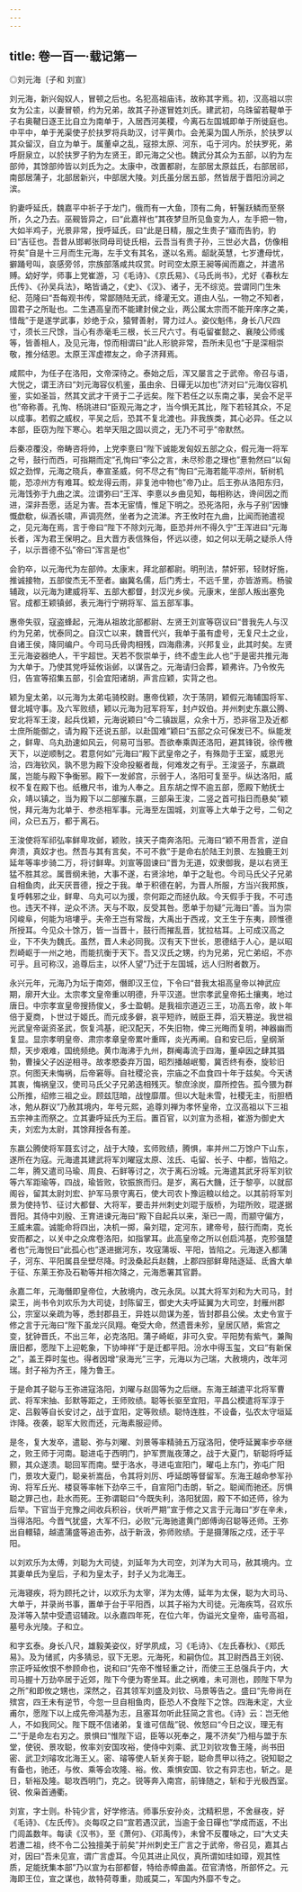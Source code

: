 ```yaml
---
---
---
```

title: 卷一百一·载记第一
---

◎刘元海〔子和  刘宣〕

刘元海，新兴匈奴人，冒顿之后也。名犯高祖庙讳，故称其字焉。初，汉高祖以宗女为公主，以妻冒顿，约为兄弟，故其子孙遂冒姓刘氏。建武初，乌珠留若鞮单于子右奥鞬日逐王比自立为南单于，入居西河美稷，今离石左国城即单于所徙庭也。中平中，单于羌渠使子於扶罗将兵助汉，讨平黄巾。会羌渠为国人所杀，於扶罗以其众留汉，自立为单于。属董卓之乱，寇掠太原、河东，屯于河内。於扶罗死，弟呼厨泉立，以於扶罗子豹为左贤王，即元海之父也。魏武分其众为五部，以豹为左部帅，其馀部帅皆以刘氏为之。太康中，改置都尉，左部居太原兹氏，右部居祁，南部居蒲子，北部居新兴，中部居大陵。刘氏虽分居五部，然皆居于晋阳汾涧之滨。

豹妻呼延氏，魏嘉平中祈子于龙门，俄而有一大鱼，顶有二角，轩鬐跃鳞而至祭所，久之乃去。巫觋皆异之，曰“此嘉祥也”其夜梦旦所见鱼变为人，左手把一物，大如半鸡子，光景非常，授呼延氏，曰“此是日精，服之生贵子”寤而告豹，豹曰“吉征也。吾昔从邯郸张冏母司徒氏相，云吾当有贵子孙，三世必大昌，仿像相符矣”自是十三月而生元海，左手文有其名，遂以名焉。龆龀英慧，七岁遭母忧，擗踊号叫，哀感旁邻，宗族部落咸共叹赏。时司空太原王昶等闻而嘉之，并遣吊赙。幼好学，师事上党崔游，习《毛诗》、《京氏易》、《马氏尚书》，尤好《春秋左氏传》、《孙吴兵法》，略皆诵之，《史》、《汉》、诸子，无不综览。尝谓同门生朱纪、范隆曰“吾每观书传，常鄙随陆无武，绛灌无文。道由人弘，一物之不知者，固君子之所耻也。二生遇高皇而不能建封侯之业，两公属太宗而不能开庠序之美，惜哉”于是遂学武事，妙绝于众，猿臂善射，膂力过人。姿仪魁伟，身长八尺四寸，须长三尺馀，当心有赤毫毛三根，长三尺六寸。有屯留崔懿之、襄陵公师彧等，皆善相人，及见元海，惊而相谓曰“此人形貌非常，吾所未见也”于是深相崇敬，推分结恩。太原王浑虚襟友之，命子济拜焉。

咸熙中，为任子在洛阳，文帝深待之。泰始之后，浑又屡言之于武帝。帝召与语，大悦之，谓王济曰“刘元海容仪机鉴，虽由余、日磾无以加也”济对曰“元海仪容机鉴，实如圣旨，然其文武才干贤于二子远矣。陛下若任之以东南之事，吴会不足平也”帝称善。孔恂、杨珧进曰“臣观元海之才，当今惧无其比，陛下若轻其众，不足以成事。若假之威权，平吴之后，恐其不复北渡也。非我族类，其心必异。任之以本部，臣窃为陛下寒心。若举天阻之固以资之，无乃不可乎”帝默然。

后秦凉覆没，帝畴咨将帅，上党李憙曰“陛下诚能发匈奴五部之众，假元海一将军之号，鼓行而西，可指期而定”孔恂曰“李公之言，未尽殄患之理也”憙勃然曰“以匈奴之劲悍，元海之晓兵，奉宣圣威，何不尽之有”恂曰“元海若能平凉州，斩树机能，恐凉州方有难耳。蛟龙得云雨，非复池中物也”帝乃止。后王弥从洛阳东归，元海饯弥于九曲之滨。泣谓弥曰“王浑、李憙以乡曲见知，每相称达，谗间因之而进，深非吾愿，适足为害。吾本无宦情，惟足下明之。恐死洛阳，永与子别”因慷慨歔欷，纵酒长啸，声调亮然，坐者为之流涕。齐王攸时在九曲，比闻而驰遣视之，见元海在焉，言于帝曰“陛下不除刘元海，臣恐并州不得久宁”王浑进曰“元海长者，浑为君王保明之。且大晋方表信殊俗，怀远以德，如之何以无萌之疑杀人侍子，以示晋德不弘”帝曰“浑言是也”

会豹卒，以元海代为左部帅。太康末，拜北部都尉。明刑法，禁奸邪，轻财好施，推诚接物，五部俊杰无不至者。幽冀名儒，后门秀士，不远千里，亦皆游焉。杨骏辅政，以元海为建威将军、五部大都督，封汉光乡侯。元康末，坐部人叛出塞免官。成都王颖镇邺，表元海行宁朔将军、监五部军事。

惠帝失驭，寇盗蜂起，元海从祖故北部都尉、左贤王刘宣等窃议曰“昔我先人与汉约为兄弟，忧泰同之。自汉亡以来，魏晋代兴，我单于虽有虚号，无复尺土之业，自诸王侯，降同编户。今司马氏骨肉相残，四海鼎沸，兴邦复业，此其时矣。左贤王元海姿器绝人，干宇超世。天若不恢崇单于，终不虚生此人也”于是密共推元海为大单于。乃使其党呼延攸诣邺，以谋告之。元海请归会葬，颖弗许。乃令攸先归，告宣等招集五部，引会宜阳诸胡，声言应颖，实背之也。

颖为皇太弟，以元海为太弟屯骑校尉。惠帝伐颖，次于荡阴，颖假元海辅国将军、督北城守事。及六军败绩，颖以元海为冠军将军，封卢奴伯。并州刺史东嬴公腾、安北将军王浚，起兵伐颖，元海说颖曰“今二镇跋扈，众余十万，恐非宿卫及近都士庶所能御之，请为殿下还说五部，以赴国难”颖曰“五部之众可保发已不。纵能发之，鲜卑、乌丸劲速如风云，何易可当邪。吾欲奉乘舆还洛阳，避其锋锐，徐传檄天下，以逆顺制之。君意何如”元海曰“殿下武皇帝之子，有殊勋于王室，威恩光洽，四海钦风，孰不思为殿下没命投躯者哉，何难发之有乎。王浚竖子，东嬴疏属，岂能与殿下争衡邪。殿下一发邺宫，示弱于人，洛阳可复至乎。纵达洛阳，威权不复在殿下也。纸檄尺书，谁为人奉之。且东胡之悍不逾五部，愿殿下勉抚士众，靖以镇之，当为殿下以二部摧东嬴，三部枭王浚，二竖之首可指日而悬矣”颖悦，拜元海为北单于、参丞相军事。元海至左国城，刘宣等上大单于之号，二旬之间，众已五万，都于离石。

王浚使将军祁弘率鲜卑攻邺，颖败，挟天子南奔洛阳。元海曰“颖不用吾言，逆自奔溃，真奴才也。然吾与其有言矣，不可不救”于是命右於陆王刘景、左独鹿王刘延年等率步骑二万，将讨鲜卑。刘宣等固谏曰“晋为无道，奴隶御我，是以右贤王猛不胜其忿。属晋纲未驰，大事不遂，右贤涂地，单于之耻也。今司马氏父子兄弟自相鱼肉，此天厌晋德，授之于我。单于积德在躬，为晋人所服，方当兴我邦族，复呼韩邪之业，鲜卑、乌丸可以为援，奈何距之而拯仇敌。今天假手于我，不可违也。违天不祥，逆众不济。天与不取，反受其咎。愿单于勿疑”元海曰“善。当为崇冈峻阜，何能为培塿乎。夫帝王岂有常哉，大禹出于西戎，文王生于东夷，顾惟德所授耳。今见众十馀万，皆一当晋十，鼓行而摧乱晋，犹拉枯耳。上可成汉高之业，下不失为魏氏。虽然，晋人未必同我。汉有天下世长，恩德结于人心，是以昭烈崎岖于一州之地，而能抗衡于天下。吾又汉氏之甥，约为兄弟，兄亡弟绍，不亦可乎。且可称汉，追尊后主，以怀人望”乃迁于左国城，远人归附者数万。

永兴元年，元海乃为坛于南郊，僭即汉王位，下令曰“昔我太祖高皇帝以神武应期，廓开大业。太宗孝文皇帝重以明德，升平汉道。世宗孝武皇帝拓土攘夷，地过唐日。中宗孝宣皇帝搜扬俊乂，多士盈朝。是我祖宗道迈三王，功高五帝，故卜年倍于夏商，卜世过于姬氏。而元成多僻，哀平短祚，贼臣王莽，滔天篡逆。我世祖光武皇帝诞资圣武，恢复鸿基，祀汉配天，不失旧物，俾三光晦而复明，神器幽而复显。显宗孝明皇帝、肃宗孝章皇帝累叶重晖，炎光再阐。自和安已后，皇纲渐颓，天步艰难，国统频绝。黄巾海沸于九州，群阉毒流于四海，董卓因之肆其猖勃，曹操父子凶逆相寻。故孝愍委弃万国，昭烈播越岷蜀，冀否终有泰，旋轸旧京。何图天未悔祸，后帝窘辱。自社稷沦丧，宗庙之不血食四十年于兹矣。今天诱其衷，悔祸皇汉，使司马氏父子兄弟迭相残灭。黎庶涂炭，靡所控告。孤今猥为群公所推，绍修三祖之业。顾兹尫暗，战惶靡厝。但以大耻未雪，社稷无主，衔胆栖冰，勉从群议”乃赦其境内，年号元熙，追尊刘禅为孝怀皇帝，立汉高祖以下三祖五宗神主而祭之。立其妻呼延氏为王后。置百官，以刘宣为丞相，崔游为御史大夫，刘宏为太尉，其馀拜授各有差。

东嬴公腾使将军聂玄讨之，战于大陵，玄师败绩，腾惧，率并州二万馀户下山东，遂所在为寇。元海遣其建武将军刘曜寇太原、泫氏、屯留、长子、中都，皆陷之。二年，腾又遣司马瑜、周良、石鲜等讨之，次于离石汾城。元海遣其武牙将军刘钦等六军距瑜等，四战，瑜皆败，钦振旅而归。是岁，离石大饑，迁于黎亭，以就邸阁谷，留其太尉刘宏、护军马景守离石，使大司农卜豫运粮以给之。以其前将军刘景为使持节、征讨大都督、大将军，要击并州刺史刘琨于版桥，为琨所败，琨遂据晋阳。其侍中刘殷、王育进谏元海曰“殿下自起兵以来，渐已一周，而颛守偏方，王威未震。诚能命将四出，决机一掷，枭刘琨，定河东，建帝号，鼓行而南，克长安而都之，以关中之众席卷洛阳，如指掌耳。此高皇帝之所以创启鸿基，克殄强楚者也”元海悦曰“此孤心也”遂进据河东，攻寇蒲坂、平阳，皆陷之。元海遂入都蒲子，河东、平阳属县垒壁尽降。时汲桑起兵赵魏，上郡四部鲜卑陆逐延、氐酋大单于征、东莱王弥及石勒等并相次降之，元海悉署其官爵。

永嘉二年，元海僭即皇帝位，大赦境内，改元永凤。以其大将军刘和为大司马，封梁王，尚书令刘欢乐为大司徒，封陈留王，御史大夫呼延翼为大司空，封雁州郡公，宗室以亲疏为等，悉封郡县王，异姓以勋谋为差，皆封郡县公侯。太史令宣于修之言于元海曰“陛下虽龙兴凤翔。奄受大命，然遗晋未殄，皇居仄陋，紫宫之变，犹钟晋氏，不出三年，必克洛阳。蒲子崎岖，非可久安。平阳势有紫气，兼陶唐旧都，愿陛下上迎乾象，下协坤祥”于是迁都平阳。汾水中得玉玺，文曰“有新保之”，盖王莽时玺也。得者因增“泉海光”三字，元海以为己瑞，大赦境内，改年河瑞。封子裕为齐王，隆为鲁王。

于是命其子聪与王弥进寇洛阳，刘曜与赵固等为之后继。东海王越遣平北将军曹武、将军宋抽、彭默等距之，王师败绩。聪等长驱至宜阳，平昌公模遣将军淳于定、吕毅等自长安讨之，战于宜阳，定等败绩。聪恃连胜，不设备，弘农太守垣延诈降。夜袭，聪军大败而还，元海素服迎师。

是冬，复大发卒，遣聪、弥与刘曜、刘景等率精骑五万寇洛阳，使呼延翼率步卒继之，败王师于河南。聪进屯于西明门，护军贾胤夜薄之，战于大夏门，斩聪将呼延颢，其众遂溃。聪回军而南。壁于洛水，寻进屯宣阳门，曜屯上东门，弥屯广阳门，景攻大夏门，聪亲祈嵩岳，令其将刘厉、呼延朗等督留军。东海王越命参军孙询、将军丘光、楼裒等率帐下劲卒三千，自宣阳门击朗，斩之。聪闻而驰还。厉惧聪之罪己也，赴水而死。王弥谓聪曰“今既失利，洛阳犹固，殿下不如还师，徐为后举。下官当于兖豫之间收兵积谷，伏听严期”宣于修之又言于元海曰“岁在辛未，当得洛阳。今晋气犹盛，大军不归，必败”元海驰遣黄门郎傅询召聪等还师。王弥出自轘辕，越遣蒲盛等追击弥，战于新汲，弥师败绩。于是摄薄阪之戍，还于平阳。

以刘欢乐为太傅，刘聪为大司徒，刘延年为大司空，刘洋为大司马，赦其境内。立其妻单氏为皇后，子和为皇太子，封子乂为北海王。

元海寝疾，将为顾托之计，以欢乐为太宰，洋为太傅，延年为太保，聪为大司马、大单于，并录尚书事，置单于台于平阳西，以其子裕为大司徒。元海疾笃，召欢乐及洋等入禁中受遗诏辅政。以永嘉四年死，在位六年，伪谥光文皇帝，庙号高祖，墓号永光陵。子和立。

和字玄泰。身长八尺，雄毅美姿仪，好学夙成，习《毛诗》、《左氏春秋》、《郑氏易》。及为储贰，内多猜忌，驭下无恩。元海死，和嗣伪位。其卫尉西昌王刘锐、宗正呼延攸恨不参顾命也，说和曰“先帝不惟轻重之计，而使三王总强兵于内，大司马握十万劲卒居于近郊，陛下今便为寄坐耳。此之祸难，未可测也，顾陛下早为之所”和即攸之甥也，深然之，召其领军刘盛及刘钦、马景等告之。盛曰“先帝尚在殡宫，四王未有逆节，今忽一旦自相鱼肉，臣恐人不食陛下之馀。四海未定，大业甫尔，愿陛下以上成先帝鸿基为志，且塞耳勿听此狂简之言也。《诗》云：岂无他人，不如我同父。陛下既不信诸弟，复谁可信哉”锐、攸怒曰“今日之议，理无有二”于是命左右刃之。景惧曰“惟陛下诏，臣等以死奉之，蔑不济矣”乃相与盟于东堂，使锐、景攻聪，攸率刘安国攻裕，使侍中刘乘、武卫刘钦攻鲁王隆，尚书田密、武卫刘璿攻北海王乂。密、璿等使人斩关奔于聪，聪命贯甲以待之。锐知聪之有备也，驰还，与攸、乘等会攻隆、裕。攸、乘惧安国、钦之有异志也，斩之。是日，斩裕及隆。聪攻西明门，克之。锐等奔入南宫，前锋随之，斩和于光极西室。锐、攸枭首通衢。

刘宣，字士则。朴钝少言，好学修洁。师事乐安孙炎，沈精积思，不舍昼夜，好《毛诗》、《左氏传》。炎每叹之曰“宣若遇汉武，当逾于金日磾也”学成而返，不出门闾盖数年。每读《汉书》，至《萧何》、《邓禹传》，未曾不反覆咏之，曰“大丈夫若遭二祖，终不令二公独擅美于前矣”并州刺史王广言之于武帝，帝召见，嘉其占对，因曰“吾未见宣，谓广言虚耳。今见其进止风仪，真所谓如珪如璋，观其性质，足能抚集本部”乃以宣为右部都督，特给赤幛曲盖。莅官清恪，所部怀之。元海即王位，宣之谋也，故特荷尊重，勋戚莫二，军国内外靡不专之。


